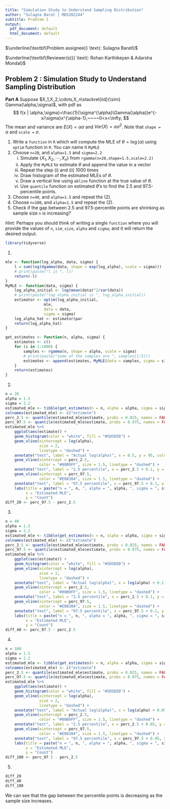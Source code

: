 ---
title: "Simulation Study to Understand Sampling Distribution"
author: "Sulagna Barat | MDS202244"
subtitle: Problem 2
output:
  pdf_document: default
  html_document: default
---


$\underline{\textbf{Problem assignee}} \text{: Sulagna Baratl}$

$\underline{\textbf{Reviewer(s)}} \text{: Rohan Karthikeyan & Adarsha Mondal}$

## Problem 2 : Simulation Study to Understand Sampling Distribution

**Part A**
Suppose $X_1,X_2,\cdots,X_n\stackrel{iid}{\sim} Gamma(\alpha,\sigma)$, with pdf as
$$
f(x | \alpha,\sigma)=\frac{1}{\sigma^{\alpha}\Gamma(\alpha)}e^{- x/\sigma}x^{\alpha-1},~~~~0<x<\infty,
$$
The mean and variance are $E(X)=\alpha\sigma$ and $Var(X)=\alpha\sigma^2$. Note that `shape = ` $\alpha$ and `scale = ` $\sigma$.

1. Write a `function` in `R` which will compute the MLE of $\theta=\log(\alpha)$ using `optim` function in `R`. You can name it `MyMLE`
2. Choose `n=20`, and `alpha=1.5` and `sigma=2.2`
     (i) Simulate $\{X_1,X_2,\cdots,X_n\}$ from `rgamma(n=20,shape=1.5,scale=2.2)`
     (ii) Apply the `MyMLE` to estimate $\theta$ and append the value in a vector
     (iii) Repeat the step (i) and (ii) 1000 times
     (iv) Draw histogram of the estimated MLEs of $\theta$.
     (v) Draw a vertical line using `abline` function at the true value of $\theta$.
     (vi) Use `quantile` function on estimated $\theta$'s to find the 2.5 and 97.5-percentile points. 
3.  Choose `n=40`, and `alpha=1.5` and repeat the (2).
4.  Choose `n=100`, and `alpha=1.5` and repeat the (2).
5. Check if the gap between 2.5 and 97.5-percentile points are shrinking as sample size `n` is increasing?

*Hint*: Perhaps you should think of writing a single `function` where you will provide the values of `n`, `sim_size`, `alpha` and `sigma`; and it will return the desired output. 

```{r echo=FALSE}
library(tidyverse)
```

1. 
```{r warning=FALSE}
mle <- function(log_alpha, data, sigma) {
    l = sum(log(dgamma(data, shape = exp(log_alpha), scale = sigma)))
    # print(paste("l is ", l))
    return(-l)
}
MyMLE <- function(data, sigma) {
    log_alpha_initial <- log(mean(data)^2/var(data))
    # print(paste("log alpha initial is ", log_alpha_initial))
    estimator <- optim(log_alpha_initial,
                 mle,
                 data = data,
                 sigma = sigma)
    log_alpha_hat <- estimator$par
    return(log_alpha_hat)
}
```


```{r warning=FALSE}
get_estimates <- function(n, alpha, sigma) {
    estimates <- c()
    for (i in 1:1000) {
        samples <- rgamma(n, shape = alpha, scale = sigma)
        # print(paste("some of the samples are ", samples[1:5]))
        estimates <- append(estimates, MyMLE(data = samples, sigma = sigma))
    }
    return(estimates)
}
```

2. 
```{r warning=FALSE}
n = 20
alpha = 1.5
sigma = 2.2
estimated_mle <- tibble(get_estimates(n = n, alpha = alpha, sigma = sigma))
colnames(estimated_mle) <- c("estimate")
perc_2.5 <- quantile(estimated_mle$estimate, probs = 0.025, names = FALSE)
perc_97.5 <- quantile(estimated_mle$estimate, probs = 0.975, names = FALSE)
estimated_mle %>% 
    ggplot(aes(estimate)) +
    geom_histogram(color = "white", fill = "#5D5D5D") +
    geom_vline(xintercept = log(alpha), 
               size = 2,
               linetype = "dashed") +
    annotate("text", label = "Actual log(alpha)", x = 0.5, y = 95, color = "black") +
    geom_vline(xintercept = perc_2.5, 
               color = "#00B9FF", size = 1.5, linetype = "dashed") +
    annotate("text", label = "2.5 percentile", x = perc_2.5 + 0.1, y = 95, color = "#00B9FF") +
    geom_vline(xintercept = perc_97.5, 
               color = "#E08304", size = 1.5, linetype = "dashed") +
    annotate("text", label = "97.5 percentile", x = perc_97.5 + 0.1, y = 95, color = "#E08304") +
    labs(title = paste("n = ", n, ", alpha = ", alpha, ", sigma = ", sigma),
         x = "Estimated MLE",
         y = "Count")
diff_20 <- perc_97.5 - perc_2.5
```

3.
```{r warning=FALSE}
n = 40
alpha = 1.5
sigma = 2.2
estimated_mle <- tibble(get_estimates(n = n, alpha = alpha, sigma = sigma))
colnames(estimated_mle) <- c("estimate")
perc_2.5 <- quantile(estimated_mle$estimate, probs = 0.025, names = FALSE)
perc_97.5 <- quantile(estimated_mle$estimate, probs = 0.975, names = FALSE)
estimated_mle %>% 
    ggplot(aes(estimate)) +
    geom_histogram(color = "white", fill = "#5D5D5D") +
    geom_vline(xintercept = log(alpha), 
               size = 2,
               linetype = "dashed") +
    annotate("text", label = "Actual log(alpha)", x = log(alpha) + 0.1, y = 95, color = "black") +
    geom_vline(xintercept = perc_2.5, 
               color = "#00B9FF", size = 1.5, linetype = "dashed") +
    annotate("text", label = "2.5 percentile", x = perc_2.5 + 0.1, y = 95, color = "#00B9FF") +
    geom_vline(xintercept = perc_97.5, 
               color = "#E08304", size = 1.5, linetype = "dashed") +
    annotate("text", label = "97.5 percentile", x = perc_97.5 + 0.1, y = 95, color = "#E08304") +
    labs(title = paste("n = ", n, ", alpha = ", alpha, ", sigma = ", sigma),
         x = "Estimated MLE",
         y = "Count")
diff_40 <- perc_97.5 - perc_2.5
```

4. 
```{r warning=FALSE}
n = 100
alpha = 1.5
sigma = 2.2
estimated_mle <- tibble(get_estimates(n = n, alpha = alpha, sigma = sigma))
colnames(estimated_mle) <- c("estimate")
perc_2.5 <- quantile(estimated_mle$estimate, probs = 0.025, names = FALSE)
perc_97.5 <- quantile(estimated_mle$estimate, probs = 0.975, names = FALSE)
estimated_mle %>% 
    ggplot(aes(estimate)) +
    geom_histogram(color = "white", fill = "#5D5D5D") +
    geom_vline(xintercept = log(alpha), 
               size = 2,
               linetype = "dashed") +
    annotate("text", label = "Actual log(alpha)", x = log(alpha) + 0.05, y = 95, color = "black") +
    geom_vline(xintercept = perc_2.5, 
               color = "#00B9FF", size = 1.5, linetype = "dashed") +
    annotate("text", label = "2.5 percentile", x = perc_2.5 + 0.05, y = 95, color = "#00B9FF") +
    geom_vline(xintercept = perc_97.5, 
               color = "#E08304", size = 1.5, linetype = "dashed") +
    annotate("text", label = "97.5 percentile", x = perc_97.5 + 0.05, y = 95, color = "#E08304") +
    labs(title = paste("n = ", n, ", alpha = ", alpha, ", sigma = ", sigma),
         x = "Estimated MLE",
         y = "Count")
diff_100 <- perc_97.5 - perc_2.5
```
5.
```{r}
diff_20
diff_40
diff_100
```

We can see that the gap between the percentile points is decreasing as the sample size increases.

